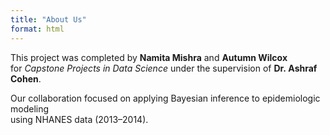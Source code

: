 ```yaml
---
title: "About Us"
format: html
---
```


This project was completed by **Namita Mishra** and **Autumn Wilcox**  
for *Capstone Projects in Data Science* under the supervision of **Dr. Ashraf Cohen**.

Our collaboration focused on applying Bayesian inference to epidemiologic modeling  
using NHANES data (2013–2014).
